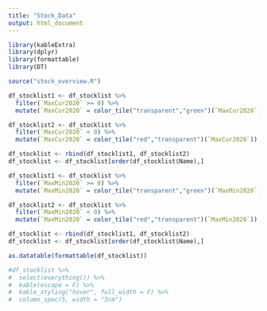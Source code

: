 ```yaml
---
title: "Stock_Data"
output: html_document
---
```


```r
library(kableExtra)
library(dplyr)
library(formattable)
library(DT)

source("stock_overview.R")
```

```r
df_stocklist1 <- df_stocklist %>%
  filter(`MaxCur2020` >= 0) %>% 
  mutate(`MaxCur2020` = color_tile("transparent","green")(`MaxCur2020`))

df_stocklist2 <- df_stocklist %>%
  filter(`MaxCur2020` < 0) %>% 
  mutate(`MaxCur2020` = color_tile("red","transparent")(`MaxCur2020`))

df_stocklist <- rbind(df_stocklist1, df_stocklist2)
df_stocklist <- df_stocklist[order(df_stocklist$Name),]

df_stocklist1 <- df_stocklist %>%
  filter(`MaxMin2020` >= 0) %>% 
  mutate(`MaxMin2020` = color_tile("transparent","green")(`MaxMin2020`))

df_stocklist2 <- df_stocklist %>%
  filter(`MaxMin2020` < 0) %>% 
  mutate(`MaxMin2020` = color_tile("red","transparent")(`MaxMin2020`))

df_stocklist <- rbind(df_stocklist1, df_stocklist2)
df_stocklist <- df_stocklist[order(df_stocklist$Name),]

as.datatable(formattable(df_stocklist))

#df_stocklist %>%
#  select(everything()) %>%
#  kable(escape = F) %>%
#  kable_styling("hover", full_width = F) %>%
#  column_spec(5, width = "3cm")
```